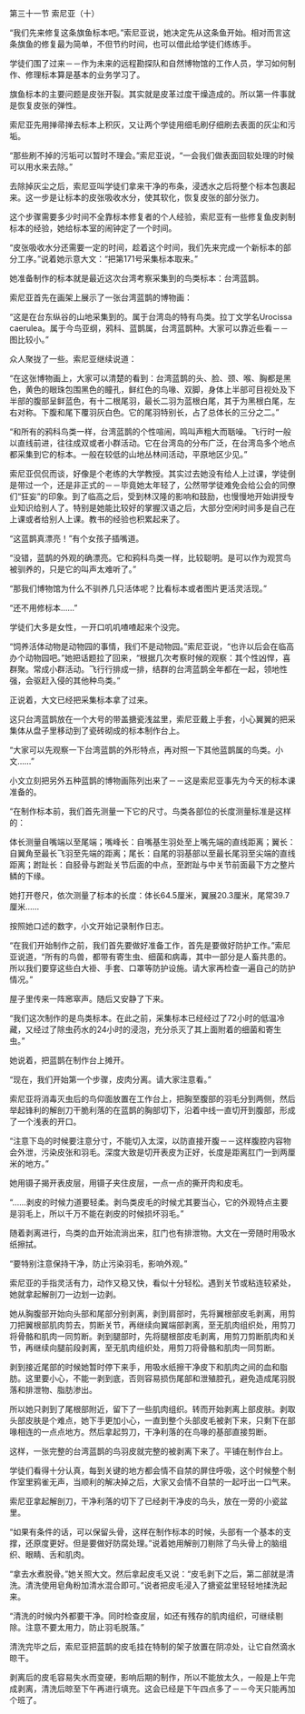 

第三十一节 索尼亚（十）

“我们先来修复这条旗鱼标本吧。”索尼亚说，她决定先从这条鱼开始。相对而言这条旗鱼的修复最为简单，不但节约时间，也可以借此给学徒们练练手。

学徒们围了过来－－作为未来的远程勘探队和自然博物馆的工作人员，学习如何制作、修理标本算是基本的业务学习了。

旗鱼标本的主要问题是皮张开裂。其实就是皮革过度干燥造成的。所以第一件事就是恢复皮张的弹性。

索尼亚先用掸帚掸去标本上积灰，又让两个学徒用细毛刷仔细刷去表面的灰尘和污垢。

“那些刷不掉的污垢可以暂时不理会。”索尼亚说，“一会我们做表面回软处理的时候可以用水来去除。”

去除掉灰尘之后，索尼亚叫学徒们拿来干净的布条，浸透水之后将整个标本包裹起来。这一步是让标本的皮张吸收水分，使其软化，恢复皮张的部分张力。

这个步骤需要多少时间不全靠标本修复者的个人经验，索尼亚有一些修复鱼皮剥制标本的经验，她给标本室的闹钟定了一个时间。

“皮张吸收水分还需要一定的时间，趁着这个时间，我们先来完成一个新标本的部分工序。”说着她示意大文：“把第171号采集标本取来。”

她准备制作的标本就是最近这次台湾考察采集到的鸟类标本：台湾蓝鹊。

索尼亚首先在画架上展示了一张台湾蓝鹊的博物画：

“这是在台东纵谷的山地采集到的。属于台湾岛的特有鸟类。拉丁文学名Urocissa caerulea。属于今鸟亚纲，鸦科、蓝鹊属，台湾蓝鹊种。大家可以靠近些看－－图比较小。”

众人聚拢了一些。索尼亚继续说道：

“在这张博物画上，大家可以清楚的看到：台湾蓝鹊的头、脸、颈、喉、胸都是黑色，黄色的眼珠包围黑色的瞳孔，鲜红色的鸟喙、双脚，身体上半部可目视处及下半部的腹部呈鲜蓝色，有十二根尾羽，最长二羽为蓝根白尾，其于为黑根白尾，左右对称。下腹和尾下覆羽灰白色。它的尾羽特别长，占了总体长的三分之二。”

“和所有的鸦科鸟类一样，台湾蓝鹊的个性喧闹，鸣叫声粗大而聒噪。飞行时一般以直线前进，往往成双或者小群活动。它在台湾岛的分布广泛，在台湾岛多个地点都采集到它的标本。一般在较低的山地丛林间活动，平原地区少见。”

索尼亚侃侃而谈，好像是个老练的大学教授。其实过去她没有给人上过课，学徒倒是带过一个，还是非正式的－－毕竟她太年轻了，公然带学徒难免会给公会的同僚们“狂妄”的印象。到了临高之后，受到林汉隆的影响和鼓励，也慢慢地开始讲授专业知识给别人了。特别是她能比较好的掌握汉语之后，大部分空闲时间多是自己在上课或者给别人上课。教书的经验也积累起来了。

“这蓝鹊真漂亮！”有个女孩子插嘴道。

“没错，蓝鹊的外观的确漂亮。它和鸦科鸟类一样，比较聪明。是可以作为观赏鸟被驯养的，只是它的叫声太难听了。”

“那我们博物馆为什么不驯养几只活体呢？比看标本或者图片更活灵活现。”

“还不用修标本……”

学徒们大多是女性，一开口叽叽喳喳起来个没完。

“饲养活体动物是动物园的事情，我们不是动物园。”索尼亚说，“也许以后会在临高办个动物园吧。”她把话题拉了回来，“根据几次考察时候的观察：其个性凶悍，喜群聚。常成小群活动。飞行行排成一排，结群的台湾蓝鹊全年都在一起，领地性强，会驱赶入侵的其他种鸟类。”

正说着，大文已经把采集标本拿了过来。

这只台湾蓝鹊放在一个大号的带盖搪瓷浅盆里，索尼亚戴上手套，小心翼翼的把采集体从盘子里移动到了瓷砖砌成的标本制作台上。

“大家可以先观察一下台湾蓝鹊的外形特点，再对照一下其他蓝鹊属的鸟类。小文……”

小文立刻把另外五种蓝鹊的博物画陈列出来了－－这是索尼亚事先为今天的标本课准备的。

“在制作标本前，我们首先测量一下它的尺寸。鸟类各部位的长度测量标准是这样的：

体长测量自嘴端以至尾端；嘴峰长：自嘴基生羽处至上嘴先端的直线距离；翼长：自翼角至最长飞羽至先端的距离；尾长：自尾的羽基部以至最长尾羽至尖端的直线距离；跗趾长：自胫骨与跗趾关节后面的中点，至跗趾与中关节前面最下方之整片鳞的下缘。

她打开卷尺，依次测量了标本的长度：体长64.5厘米，翼展20.3厘米，尾常39.7厘米……

按照她口述的数字，小文开始记录制作日志。

“在我们开始制作之前，我们首先要做好准备工作，首先是要做好防护工作。”索尼亚说道，“所有的鸟兽，都带有寄生虫、细菌和病毒，其中一部分是人畜共患的。所以我们要穿这些白大褂、手套、口罩等防护设施。请大家再检查一遍自己的防护情况。”

屋子里传来一阵窸窣声。随后又安静了下来。

“我们这次制作的是鸟类标本。在此之前，采集标本已经经过了72小时的低温冷藏，又经过了除虫药水的24小时的浸泡，充分杀灭了其上面附着的细菌和寄生虫。”

她说着，把蓝鹊在制作台上摊开。

“现在，我们开始第一个步骤，皮肉分离。请大家注意看。”

索尼亚将消毒灭虫后的鸟仰面放置在工作台上，把胸至腹部的羽毛分到两侧，然后举起锋利的解剖刀干脆利落的在蓝鹊的胸部切下，沿着中线一直切开到腹部，形成了一个浅表的开口。

“注意下岛的时候要注意分寸，不能切入太深，以防直接开腹－－这样腹腔内容物会外泄，污染皮张和羽毛。深度大致是切开表皮为正好，长度是距离肛门一到两厘米的地方。”

她用镊子揭开表皮层，用镊子夹住皮层，一点一点的撕开肉和皮毛。

“……剥皮的时候力道要轻柔。剥鸟类皮毛的时候尤其要当心，它的外观特点主要是羽毛上，所以千万不能在剥皮的时候损坏羽毛。”

随着剥离进行，鸟类的血开始流淌出来，肛门也有排泄物。大文在一旁随时用吸水纸擦拭。

“要特别注意保持干净，防止污染羽毛，影响外观。”

索尼亚的手指灵活有力，动作又稳又快，看似十分轻松。遇到关节或粘连较紧处，她就拿起解剖刀一边划一边剥。

她从胸腹部开始向头部和尾部分别剥离，剥到肩部时，先将翼根部皮毛剥离，用剪刀把翼根部肌肉剪去，剪断关节，再继续向翼端部剥离，至无肌肉组织处，用剪刀将骨骼和肌肉一同剪断。剥到腿部时，先将腿根部皮毛剥离，用剪刀剪断肌肉和关节，再继续向腿前段剥离，至无肌肉组织处，用剪刀将骨骼和肌肉一同剪断。

剥到接近尾部的时候她暂时停下来手，用吸水纸擦干净皮下和肌肉之间的血和脂肪。这里要小心，不能一剥到底，否则容易损伤尾部和泄殖腔孔，避免造成尾羽脱落和排泄物、脂肪渗出。

所以她只剥到了尾根部附近，留下了一些肌肉组织。转而开始剥离上部皮肤。剥取头部皮肤是个难点，她下手更加小心，一直到整个头部皮毛被剥下来，只剩下在部喙相连的一点点地方。然后拿起剪刀，干净利落的在鸟喙的基部直接剪断。

这样，一张完整的台湾蓝鹊的鸟羽皮就完整的被剥离下来了。平铺在制作台上。

学徒们看得十分认真，每到关键的地方都会情不自禁的屏住呼吸，这个时候整个制作室里鸦雀无声，当顺利的解决掉之后，大家又会情不自禁的一起吁出一口气来。

索尼亚拿起解剖刀，干净利落的切下了已经剥干净皮的鸟头，放在一旁的小瓷盆里。

“如果有条件的话，可以保留头骨，这样在制作标本的时候，头部有一个基本的支撑，还原度更好。但是要做好防腐处理。”说着她用解剖刀剔除了鸟头骨上的脑组织、眼睛、舌和肌肉。

“拿去水煮脱骨。”她关照大文。然后拿起皮毛又说：“皮毛剥下之后，第二部就是清洗。清洗使用皂角粉加清水混合即可。”说者把皮毛浸入了搪瓷盆里轻轻地揉洗起来。

“清洗的时候内外都要干净。同时检查皮层，如还有残存的肌肉组织，可继续剔除。注意不要太用力，防止羽毛脱落。”

清洗完毕之后，索尼亚把蓝鹊的皮毛挂在特制的架子放置在阴凉处，让它自然滴水晾干。

剥离后的皮毛容易失水而变硬，影响后期的制作，所以不能放太久，一般是上午完成剥离，清洗后晾至下午再进行填充。这会已经是下午四点多了－－今天只能再加个班了。

